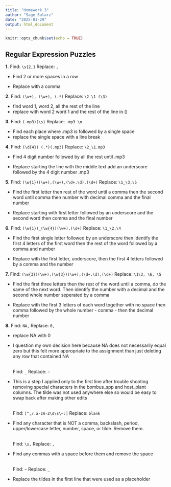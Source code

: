 ```yaml
---
title: "Homework 3"
author: "Sage Sularz"
date: "2025-01-29"
output: html_document
---
```


```r
knitr::opts_chunk$set(echo = TRUE)
```

## Regular Expression Puzzles

**1.** Find: `\s{2,}` Replace: `,`

-   Find 2 or more spaces in a row

-   Replace with a comma

**2.** Find: `(\w+), (\w+), (.*)` Replace: `\2 \1 (\3)`

-   find word 1, word 2, all the rest of the line
-   replace with word 2 word 1 and the rest of the line in ()

**3.** Find: `(.mp3)(\s)` Replace: `.mp3 \n`

-   Find each place where .mp3 is followed by a single space
-   replace the single space with a line break

**4.** Find: `(\d{4}) (.*)(.mp3)` Replace: `\2_\1.mp3`

-   Find 4 digit number followed by all the rest until .mp3

-   Replace starting the line with the middle text add an underscore followed by the 4 digit number .mp3

**5.** Find: `(\w{1})(\w+),(\w+),(\d+.\d),(\d+)` Replace: `\1_\3,\5`

-   Find the first letter then rest of the word until a comma then the second word until comma then number with decimal comma and the final number

-   Replace starting with first letter followed by an underscore and the second word then comma and the final number

**6.** Find: `(\w{1})_(\w{4})(\w+),(\d+)` Replace: `\1_\2,\4`

-   Find the first single letter followed by an underscore then identify the first 4 letters of the first word then the rest of the word followed by a comma and number

-   Replace with the first letter, underscore, then the first 4 letters followed by a comma and the number

**7.** Find: `(\w{3})(\w+),(\w{3})(\w+),(\d+.\d),(\d+)` Replace: `\1\3, \6, \5`

-   Find the first three letters then the rest of the word until a comma, do the same of the next word. Then identify the number with a decimal and the second whole number seperated by a comma

-   Replace with the first 3 letters of each word together with no space then comma followed by the whole number - comma - then the decimal number

**8.** Find: `NA,` Replace: `0,`

-   replace NA with 0

-   I question my own decision here because NA does not necessarily equal zero but this felt more appropriate to the assignment than just deleting any row that contained NA

    \
    Find: `_` Replace: `~`

-   This is a step I applied only to the first line after trouble shooting removing special characters in the bombus_spp and host_plant columns. The tilde was not used anywhere else so would be easy to swap back after making other edits

    \
    Find: `[^,/.a-zA-Z\d\s\~:]` Replace: `blank`

-   Find any character that is NOT a comma, backslash, period, upper/lowercase letter, number, space, or tilde. Remove them.

    \
    Find: `\s,` Replace: `,`

-   Find any commas with a space before them and remove the space

    \
    Find: `~` Replace: `_`

-   Replace the tildes in the first line that were used as a placeholder
